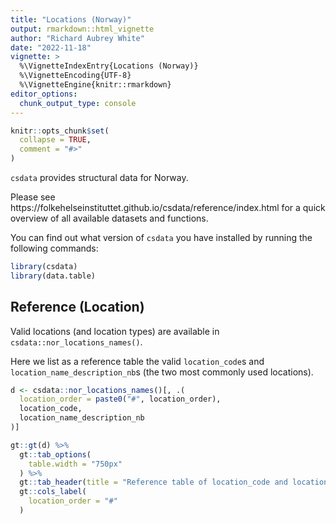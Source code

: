```yaml
---
title: "Locations (Norway)"
output: rmarkdown::html_vignette
author: "Richard Aubrey White"
date: "2022-11-18"
vignette: >
  %\VignetteIndexEntry{Locations (Norway)}
  %\VignetteEncoding{UTF-8}
  %\VignetteEngine{knitr::rmarkdown}
editor_options: 
  chunk_output_type: console
---
```


```r
knitr::opts_chunk$set(
  collapse = TRUE,
  comment = "#>"
)
```


`csdata` provides structural data for Norway.

Please see https://folkehelseinstituttet.github.io/csdata/reference/index.html for a quick overview of all available datasets and functions.

You can find out what version of `csdata` you have installed by running the following commands:

```r
library(csdata)
library(data.table)
```


## Reference (Location)

Valid locations (and location types) are available in `csdata::nor_locations_names()`.

Here we list as a reference table the valid `location_code`s and `location_name_description_nb`s (the two most commonly used locations).

```r
d <- csdata::nor_locations_names()[, .(
  location_order = paste0("#", location_order),
  location_code,
  location_name_description_nb
)]

gt::gt(d) %>%
  gt::tab_options(
    table.width = "750px"
  ) %>%
  gt::tab_header(title = "Reference table of location_code and location_name_description_nb") %>%
  gt::cols_label(
    location_order = "#"
  )
```
